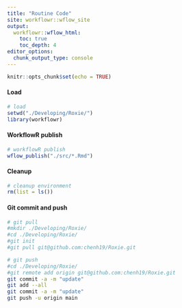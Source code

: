 ```yaml
---
title: "Routine Code"
site: workflowr::wflow_site
output:
  workflowr::wflow_html:
    toc: true
    toc_depth: 4
editor_options:
  chunk_output_type: console
---
```


```r
knitr::opts_chunk$set(echo = TRUE)
```


#### Load

```r
# load
setwd("./Developing/Roxie/")
library(workflowr)
```

#### WorkflowR publish

```r
# workflowR publish
wflow_publish("./src/*.Rmd")
```

#### Cleanup

```r
# cleanup environment
rm(list = ls())
```

#### Git commit and push

```bash
# git pull
#mkdir ./Developing/Roxie/
#cd ./Developing/Roxie/
#git init
#git pull git@github.com:chenh19/Roxie.git

# git push
#cd ./Developing/Roxie/
#git remote add origin git@github.com:chenh19/Roxie.git
git commit -a -m "update"
git add --all
git commit -a -m "update"
git push -u origin main
```
